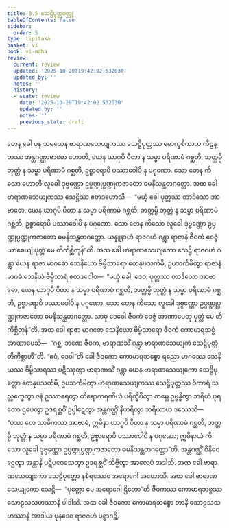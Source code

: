 ```yaml
---
title: 8.5 သေဋ္ဌိပုတ္တဝတ္ထု
tableOfContents: false
sidebar:
  order: 5
type: tipitaka
basket: vi
book: vi-maha
review:
  current: review
  updated: '2025-10-20T19:42:02.532030'
  updated_by: ''
  notes: ''
  history:
  - state: review
    date: '2025-10-20T19:42:02.532030'
    updated_by: ''
    notes: ''
    previous_state: draft
---
```



<DynamicBreadcrumb />


<ReviewStatus review={frontmatter.review} showDetails={true} />

<HypothesisAnnotation frontmatter={frontmatter} />

<Division number="333" book="vi-maha" e="ch" v="3" p="386">

<Paragraph number="1577" book="vi-maha">
တေန ခေါ ပန သမယေန ဗာရာဏသေယျကဿ သေဋ္ဌိပုတ္တဿ မောက္ခစိကာယ ကီဠန္တဿ အန္တဂဏ္ဌာဗာဓော ဟောတိ, ယေန ယာဂုပိ ပီတာ န သမ္မာ ပရိဏာမံ ဂစ္ဆတိ, ဘတ္တမ္ပိ ဘုတ္တံ န သမ္မာ ပရိဏာမံ ဂစ္ဆတိ, ဥစ္စာရောပိ ပဿာဝေါပိ န ပဂုဏော. သော တေန ကိသော ဟောတိ လူခေါ ဒုဗ္ဗဏ္ဏော ဥပ္ပဏ္ဍုပ္ပဏ္ဍုကဇာတော ဓမနိသန္ထတဂတ္တော. အထ ခေါ ဗာရာဏသေယျကဿ သေဋ္ဌိဿ ဧတဒဟောသိ—  “မယှံ ခေါ ပုတ္တဿ တာဒိသော အာဗာဓော, ယေန ယာဂုပိ ပီတာ န သမ္မာ ပရိဏာမံ ဂစ္ဆတိ, ဘတ္တမ္ပိ ဘုတ္တံ န သမ္မာ ပရိဏာမံ ဂစ္ဆတိ, ဥစ္စာရောပိ ပဿာဝေါပိ န ပဂုဏော. သော တေန ကိသော လူခေါ ဒုဗ္ဗဏ္ဏော ဥပ္ပဏ္ဍုပ္ပဏ္ဍုကဇာတော ဓမနိသန္ထတဂတ္တော. ယန္နူနာဟံ ရာဇဂဟံ ဂန္တွာ ရာဇာနံ ဇီဝကံ ဝေဇ္ဇံ ယာစေယျံ ပုတ္တံ မေ တိကိစ္ဆိတုန်”တိ. အထ ခေါ ဗာရာဏသေယျကော သေဋ္ဌိ ရာဇဂဟံ ဂန္တွာ ယေန ရာဇာ မာဂဓော သေနိယော ဗိမ္ဗိသာရော တေနုပသင်္ကမိ, ဥပသင်္ကမိတွာ ရာဇာနံ မာဂဓံ သေနိယံ ဗိမ္ဗိသာရံ ဧတဒဝေါစ—  “မယှံ ခေါ, ဒေဝ, ပုတ္တဿ တာဒိသော အာဗာဓော, ယေန ယာဂုပိ ပီတာ န သမ္မာ ပရိဏာမံ ဂစ္ဆတိ, ဘတ္တမ္ပိ ဘုတ္တံ န သမ္မာ ပရိဏာမံ ဂစ္ဆတိ, ဥစ္စာရောပိ ပဿာဝေါပိ န ပဂုဏော. သော တေန ကိသော လူခေါ ဒုဗ္ဗဏ္ဏော ဥပ္ပဏ္ဍုပ္ပဏ္ဍုကဇာတော ဓမနိသန္ထတဂတ္တော. သာဓု ဒေဝေါ ဇီဝကံ ဝေဇ္ဇံ အာဏာပေတု ပုတ္တံ မေ တိကိစ္ဆိတုန်”တိ.
</Paragraph>

<Paragraph number="1578" book="vi-maha">
အထ ခေါ ရာဇာ မာဂဓော သေနိယော ဗိမ္ဗိသာရော ဇီဝကံ ကောမာရဘစ္စံ အာဏာပေသိ—  “ဂစ္ဆ, ဘဏေ ဇီဝက, ဗာရာဏသိံ ဂန္တွာ ဗာရာဏသေယျကံ သေဋ္ဌိပုတ္တံ တိကိစ္ဆာဟီ”တိ. “ဧဝံ, ဒေဝါ”တိ ခေါ ဇီဝကော ကောမာရဘစ္စော ရညော မာဂဓဿ သေနိယဿ ဗိမ္ဗိသာရဿ ပဋိဿုတွာ ဗာရာဏသိံ ဂန္တွာ ယေန ဗာရာဏသေယျကော သေဋ္ဌိပုတ္တော တေနုပသင်္ကမိ, ဥပသင်္ကမိတွာ ဗာရာဏသေယျကဿ သေဋ္ဌိပုတ္တဿ ဝိကာရံ သလ္လက္ခေတွာ ဇနံ ဥဿာရေတွာ တိရောကရဏိယံ ပရိက္ခိပိတွာ ထမ္ဘေ ဥဗ္ဗန္ဓိတွာ ဘရိယံ ပုရတော ဌပေတွာ ဥဒရစ္ဆဝိံ ဥပ္ပါဋေတွာ အန္တဂဏ္ဌိံ နီဟရိတွာ ဘရိယာယ ဒဿေသိ—  “ပဿ တေ သာမိကဿ အာဗာဓံ, ဣမိနာ ယာဂုပိ ပီတာ န သမ္မာ ပရိဏာမံ ဂစ္ဆတိ, ဘတ္တမ္ပိ ဘုတ္တံ န သမ္မာ ပရိဏာမံ ဂစ္ဆတိ, ဥစ္စာရောပိ ပဿာဝေါပိ န ပဂုဏော; ဣမိနာယံ ကိသော လူခေါ ဒုဗ္ဗဏ္ဏော ဥပ္ပဏ္ဍုပ္ပဏ္ဍုကဇာတော ဓမနိသန္ထတဂတ္တော”တိ. အန္တဂဏ္ဌိံ ဝိနိဝေဌေတွာ အန္တာနိ ပဋိပဝေသေတွာ ဥဒရစ္ဆဝိံ သိဗ္ဗိတွာ အာလေပံ အဒါသိ. အထ ခေါ ဗာရာဏသေယျကော သေဋ္ဌိပုတ္တော နစိရဿေဝ အရောဂေါ အဟောသိ. အထ ခေါ ဗာရာဏသေယျကော သေဋ္ဌိ—  “ပုတ္တော မေ အရောဂေါ ဌိတော”တိ ဇီဝကဿ ကောမာရဘစ္စဿ သောဠသသဟဿာနိ ပါဒါသိ. အထ ခေါ ဇီဝကော ကောမာရဘစ္စော တာနိ သောဠသသဟဿာနိ အာဒါယ ပုနဒေဝ ရာဇဂဟံ ပစ္စာဂဉ္ဆိ.
</Paragraph>
</Division>